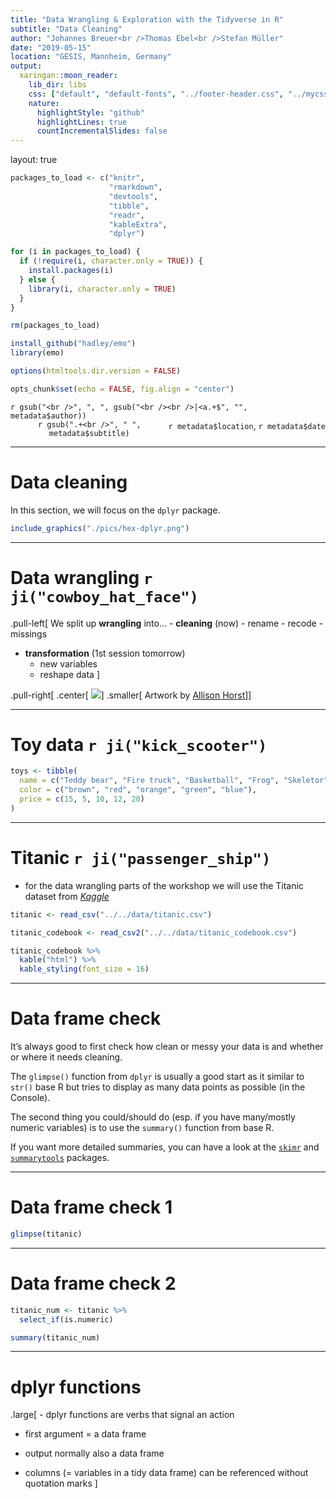 ```yaml
---
title: "Data Wrangling & Exploration with the Tidyverse in R"
subtitle: "Data Cleaning"
author: "Johannes Breuer<br />Thomas Ebel<br />Stefan Müller"
date: "2019-05-15"
location: "GESIS, Mannheim, Germany"
output:
  xaringan::moon_reader:
    lib_dir: libs
    css: ["default", "default-fonts", "../footer-header.css", "../mycss.css"]
    nature:
      highlightStyle: "github"
      highlightLines: true
      countIncrementalSlides: false
---
```

layout: true

```r
packages_to_load <- c("knitr",
                      "rmarkdown",
                      "devtools",
                      "tibble",
                      "readr",
                      "kableExtra",
                      "dplyr")

for (i in packages_to_load) {
  if (!require(i, character.only = TRUE)) {
    install.packages(i)
  } else {
    library(i, character.only = TRUE)
  }
}

rm(packages_to_load)

install_github("hadley/emo")
library(emo)

options(htmltools.dir.version = FALSE)

opts_chunk$set(echo = FALSE, fig.align = "center")
```

<div class="my-footer">
  <div style="float: left;"><span>`r gsub("<br />", ", ", gsub("<br /><br />|<a.+$", "", metadata$author))`</span></div>
  <div style="float: right;"><span>`r metadata$location`, `r metadata$date`</span></div>
  <div style="text-align: center;"><span>`r gsub(".+<br />", " ", metadata$subtitle)`</span></div>
</div>

---

# Data cleaning

In this section, we will focus on the `dplyr` package.

```r
include_graphics("./pics/hex-dplyr.png")
```

---

# Data wrangling `r ji("cowboy_hat_face")`

.pull-left[
We split up **wrangling** into...
- **cleaning** (now)
    - rename
    - recode
    - missings  
    
- **transformation** (1st session tomorrow)
    - new variables
    - reshape data
    ]

.pull-right[
.center[
<img src="pics/dplyr_wrangling.png">
]
.smaller[
Artwork by [Allison Horst](https://github.com/allisonhorst/stats-illustrations)
]
]

---

# Toy data `r ji("kick_scooter")`

```r
toys <- tibble(
  name = c("Teddy bear", "Fire truck", "Basketball", "Frog", "Skeletor"), 
  color = c("brown", "red", "orange", "green", "blue"), 
  price = c(15, 5, 10, 12, 20)
)
```

---

# Titanic `r ji("passenger_ship")`

- for the data wrangling parts of the workshop we will use the Titanic dataset from [*Kaggle*](https://www.kaggle.com/c/titanic/overview)

```r
titanic <- read_csv("../../data/titanic.csv")
```


```r
titanic_codebook <- read_csv2("../../data/titanic_codebook.csv")
```

```r
titanic_codebook %>%
  kable("html") %>%
  kable_styling(font_size = 16)
```

---

# Data frame check

It's always good to first check how clean or messy your data is and whether or where it needs cleaning.  

The `glimpse()` function from `dplyr` is usually a good start as it similar to `str()` base R but tries to display as many data points as possible (in the Console).  

The second thing you could/should do (esp. if you have many/mostly numeric variables) is to use the `summary()` function from base R.  

If you want more detailed summaries, you can have a look at the [`skimr`](https://github.com/ropensci/skimr) and [`summarytools`](https://github.com/dcomtois/summarytools) packages.

---

# Data frame check 1

```r
glimpse(titanic)
```

---

# Data frame check 2

```r
titanic_num <- titanic %>% 
  select_if(is.numeric)
```

```r
summary(titanic_num)
```

---

# dplyr functions

.large[
- dplyr functions are verbs that signal an action  

- first argument = a data frame  

- output normally also a data frame  

- columns (= variables in a tidy data frame) can be referenced without quotation marks
]